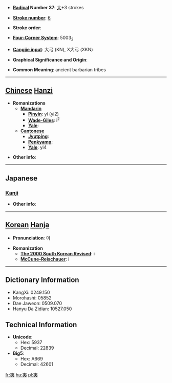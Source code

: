 * '''[[Wiktionary:Chinese radical index| Radical]] Number 37''': [[Wiktionary:Chinese radical index 大|大]]+3 strokes

* '''[[Wiktionary:Chinese total strokes index|Stroke number]]''': [[Wiktionary:Chinese total strokes index 6|6]]

* '''Stroke order''': 

* '''[[Wiktionary:Chinese four corner index|Four-Corner System]]''': 5003<sub>2</sub>

* '''[[Wiktionary:Chinese Cangjie index|Cangjie input]]''': 大弓 (KN), X大弓 (XKN)

* '''Graphical Significance and Origin''': 

* '''Common Meaning''': ancient barbarian tribes

----

== [[Chinese]] [[Hanzi]] ==

* '''Romanizations'''
** '''[[Mandarin]]'''
*** '''[[Pinyin]]''': yí (yi2)
*** '''[[Wade-Giles]]''': i<sup>2</sup>
*** '''[[Yale]]''': 
** '''[[Cantonese]]'''
*** '''[[Jyutping]]''':
*** '''[[Penkyamp]]''': 
*** '''[[Yale]]''': yi4

* '''Other info''': 

----

==Japanese==
===[[Kanji]]===
{{kanji|on readings=[[い]] (i)
|kun readings=[[たいらげる]] (tairageru), [[ころす]] (korosu), [[えびす]] (ebisu)
}}

* '''Other info''':  

----

== [[Korean]] [[Hanja]] ==

* '''Pronunciation''': 이

* '''Romanization'''
** '''[[The 2000 South Korean Revised Romanization|The 2000 South Korean Revised]]''': i
** '''[[McCune-Reischauer]]''': i

----

== Dictionary Information ==

* KangXi: 0249.150
* Morohashi: 05852
* Dae Jaweon: 0509.070
* Hanyu Da Zidian: 10527.050

== Technical Information ==

* '''Unicode''':
** Hex: 5937
** Decimal: 22839
* '''Big5''':
** Hex: A669
** Decimal: 42601

[[fr:夷]]
[[hu:夷]]
[[pl:夷]]
